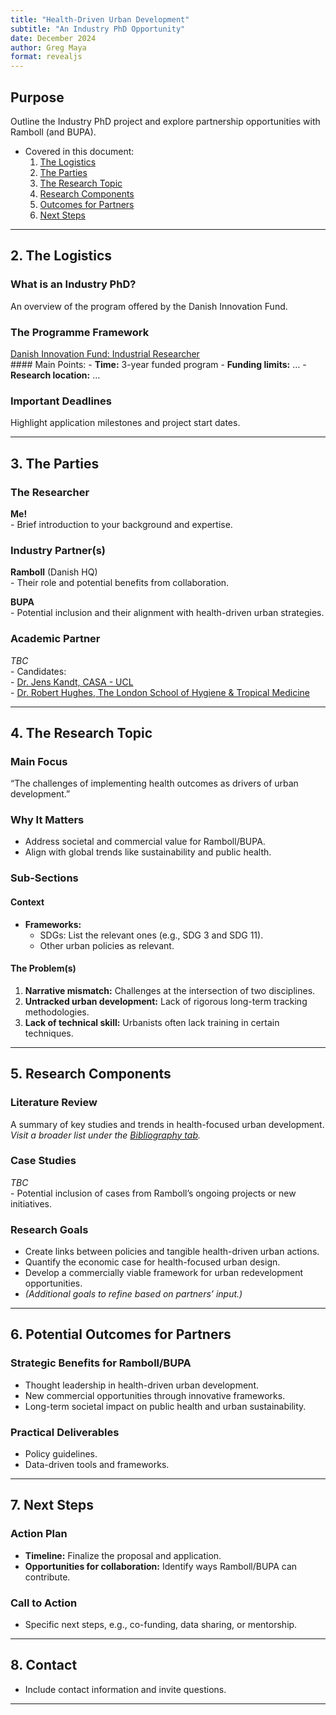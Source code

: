 ```yaml
---
title: "Health-Driven Urban Development"
subtitle: "An Industry PhD Opportunity"
date: December 2024
author: Greg Maya
format: revealjs
---
```



## Purpose

Outline the Industry PhD project and explore partnership opportunities with Ramboll (and BUPA).  

- Covered in this document:
  1. [The Logistics](#the-logistics)
  2. [The Parties](#the-parties)
  3. [The Research Topic](#the-research-topic)
  4. [Research Components](#research-components)
  5. [Outcomes for Partners](#potential-outcomes-for-partners)
  6. [Next Steps](#next-steps)

---

## 2. The Logistics

### What is an Industry PhD?
An overview of the program offered by the Danish Innovation Fund.  

### The Programme Framework  
[Danish Innovation Fund: Industrial Researcher](https://innovationsfonden.dk/en/p/industrial-researcher#apply_options296)  
#### Main Points:
- **Time:** 3-year funded program
- **Funding limits:** ...
- **Research location:** ...

### Important Deadlines  
Highlight application milestones and project start dates.

---

## 3. The Parties

### The Researcher
**Me!**  
- Brief introduction to your background and expertise.

### Industry Partner(s)
**Ramboll** (Danish HQ)  
- Their role and potential benefits from collaboration.

**BUPA**  
- Potential inclusion and their alignment with health-driven urban strategies.

### Academic Partner
_TBC_  
- Candidates:  
  - [Dr. Jens Kandt, CASA - UCL](https://profiles.ucl.ac.uk/37018)  
  - [Dr. Robert Hughes, The London School of Hygiene & Tropical Medicine](https://www.lshtm.ac.uk/aboutus/people/hughes.robert)

---

## 4. The Research Topic
### Main Focus
"The challenges of implementing health outcomes as drivers of urban development."

### Why It Matters
- Address societal and commercial value for Ramboll/BUPA.
- Align with global trends like sustainability and public health.

### Sub-Sections
#### Context  
- **Frameworks:**  
  - SDGs: List the relevant ones (e.g., SDG 3 and SDG 11).
  - Other urban policies as relevant.

#### The Problem(s)
1. **Narrative mismatch:** Challenges at the intersection of two disciplines.  
2. **Untracked urban development:** Lack of rigorous long-term tracking methodologies.  
3. **Lack of technical skill:** Urbanists often lack training in certain techniques.

---

## 5. Research Components

### Literature Review
A summary of key studies and trends in health-focused urban development.  
*Visit a broader list under the [Bibliography tab](../bibliography.qmd).*

### Case Studies  
_TBC_  
- Potential inclusion of cases from Ramboll’s ongoing projects or new initiatives.

### Research Goals
- Create links between policies and tangible health-driven urban actions.  
- Quantify the economic case for health-focused urban design.  
- Develop a commercially viable framework for urban redevelopment opportunities.  
- _(Additional goals to refine based on partners’ input.)_

---

## 6. Potential Outcomes for Partners

### Strategic Benefits for Ramboll/BUPA
- Thought leadership in health-driven urban development.  
- New commercial opportunities through innovative frameworks.  
- Long-term societal impact on public health and urban sustainability.

### Practical Deliverables
- Policy guidelines.  
- Data-driven tools and frameworks.

---

## 7. Next Steps
### Action Plan
- **Timeline:** Finalize the proposal and application.  
- **Opportunities for collaboration:** Identify ways Ramboll/BUPA can contribute.

### Call to Action
- Specific next steps, e.g., co-funding, data sharing, or mentorship.

---

## 8. Contact

- Include contact information and invite questions.


--- 